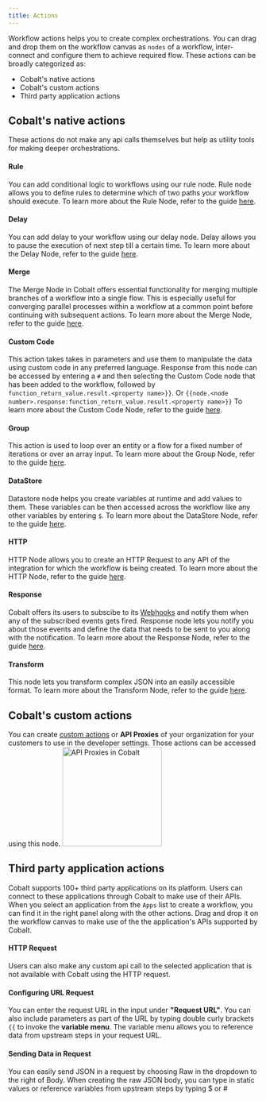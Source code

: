 ```yaml
---
title: Actions
---
```


Workflow actions helps you to create complex orchestrations. You can drag and drop them on the workflow canvas as `nodes` of a workflow, inter-connect
and configure them to achieve required flow. These actions can be broadly categorized as:

+ Cobalt's native actions
+ Cobalt's custom actions
+ Third party application actions

## Cobalt's native actions
These actions do not make any api calls themselves but help as utility tools for making deeper orchestrations.

#### Rule
You can add conditional logic to workflows using our rule node. Rule node allows you to define rules to determine which of two paths your workflow should execute.
<Tip>
To learn more about the Rule Node, refer to the guide [here](https://docs.gocobalt.io/guides/workflow/rule).
</Tip>

#### Delay
You can add delay to your workflow using our delay node. Delay allows you to pause the execution of next step till a certain time. 
<Tip>
To learn more about the Delay Node, refer to the guide [here](https://docs.gocobalt.io/guides/workflow/delay).
</Tip>

#### Merge
The Merge Node in Cobalt offers essential functionality for merging multiple branches of a workflow into a single flow. This is especially useful for converging parallel processes within a workflow at a common point before continuing with subsequent actions.
<Tip>
To learn more about the Merge Node, refer to the guide [here](https://docs.gocobalt.io/guides/workflow/merge).
</Tip>

#### Custom Code
This action takes takes in parameters and use them to manipulate the data using custom code in any preferred language. Response from this node can be accessed by
entering a `#` and then selecting the Custom Code node that has been added to the workflow, followed by `function_return_value.result.<property name>}}`. Or `{{node.<node number>.response:function_return_value.result.<property name>}}` 
<Tip>
To learn more about the Custom Code Node, refer to the guide [here](https://docs.gocobalt.io/guides/workflow/custom-code).
</Tip>

#### Group
This action is used to loop over an entity or a flow for a fixed number of iterations or over an array input.
<Tip>
To learn more about the Group Node, refer to the guide [here](https://docs.gocobalt.io/guides/workflow/group).
</Tip>

#### DataStore
Datastore node helps you create variables at runtime and add values to them. These variables can be then accessed across the workflow like any other variables by entering `$`.
<Tip>
To learn more about the DataStore Node, refer to the guide [here](https://docs.gocobalt.io/guides/workflow/datastore).
</Tip>

#### HTTP
HTTP Node allows you to create an HTTP Request to any API of the integration for which the workflow is being created.
<Tip>
To learn more about the HTTP Node, refer to the guide [here](https://docs.gocobalt.io/guides/workflow/httpnode).
</Tip>

#### Response
Cobalt offers its users to subscibe to its [Webhooks](https://docs.gocobalt.io/guides/webhook/overview) and notify them when any of the subscribed events gets fired.
Response node lets you notify you about those events and define the data that needs to be sent to you along with the notification.
<Tip>
To learn more about the Response Node, refer to the guide [here](https://docs.gocobalt.io/guides/workflow/response).
</Tip>

#### Transform
This node lets you transform complex JSON into an easily accessible format.
<Tip>
To learn more about the Transform Node, refer to the guide [here](https://docs.gocobalt.io/guides/workflow/transform).
</Tip>

## Cobalt's custom actions
You can create [custom actions](https://docs.gocobalt.io/guides/developer-settings/actions) or **API Proxies** of your organization for your customers to use in the developer settings.
Those actions can be accessed using this node.
<img height="200" src="/images/api_proxy.png" alt="API Proxies in Cobalt"/>

## Third party application actions
Cobalt supports 100+ third party applications on its platform. Users can connect to these applications through Cobalt to make use of their APIs. When you select an application
from the `Apps` list to create a workflow, you can find it in the right panel along with the other actions. Drag and drop it on the  workflow canvas to make use of the the application's APIs
supported by Cobalt.

#### HTTP Request
Users can also make any custom api call to the selected application that is not available with Cobalt using the HTTP request.

#### Configuring URL Request
You can enter the request URL in the input under **"Request URL"**. You can also include parameters as part of the URL by typing double curly brackets `{{` to invoke the **variable menu**.
The variable menu allows you to reference data from upstream steps in your request URL. 

#### Sending Data in Request
You can easily send JSON in a request by choosing Raw in the dropdown to the right of Body. When creating the raw JSON body, you can type in static values or 
reference variables from upstream steps by typing $ or #